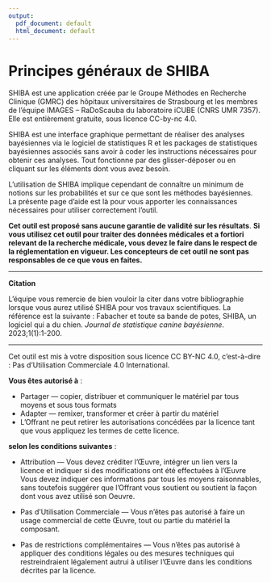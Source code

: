 ```yaml
---
output:
  pdf_document: default
  html_document: default
---
```

# Principes généraux de SHIBA
SHIBA est une application créée par le Groupe Méthodes en Recherche Clinique (GMRC) des hôpitaux universitaires de Strasbourg et les membres de l’équipe IMAGES – RaDoScauba du laboratoire iCUBE (CNRS UMR 7357). Elle est entièrement gratuite, sous licence CC-by-nc 4.0. 


SHIBA est une interface graphique permettant de réaliser des analyses bayésiennes via le logiciel de statistiques R et les packages de statistiques bayésiennes associés sans avoir à coder les instructions nécessaires pour obtenir ces analyses. Tout fonctionne par des glisser-déposer ou en cliquant sur les éléments dont vous avez besoin. 


L'utilisation de SHIBA implique cependant de connaître un minimum de notions sur les probabilités et sur ce que sont les méthodes bayésiennes. La présente page d’aide est là pour vous apporter les connaissances nécessaires pour utiliser correctement l'outil. 

**Cet outil est proposé sans aucune garantie de validité sur les résultats**.
**Si vous utilisez cet outil pour traiter des données médicales et a fortiori relevant de la recherche médicale, vous devez le faire dans le respect de la réglementation en vigueur. Les concepteurs de cet outil ne sont pas responsables de ce que vous en faites.**  

--- 

**Citation**

L'équipe vous remercie de bien vouloir la citer dans votre bibliographie lorsque vous aurez utilisé SHIBA pour vos travaux scientifiques. La référence est la suivante : Fabacher et toute sa bande de potes, SHIBA, un logiciel qui a du chien. _Journal de statistique canine bayésienne_. 2023;1(1):1-200.

--- 

Cet outil est mis à votre disposition sous licence CC BY-NC 4.0, c'est-à-dire : Pas d’Utilisation Commerciale 4.0 International. 


**Vous êtes autorisé à** :

- Partager — copier, distribuer et communiquer le matériel par tous moyens et sous tous formats
- Adapter — remixer, transformer et créer à partir du matériel
- L'Offrant ne peut retirer les autorisations concédées par la licence tant que vous appliquez les termes de cette licence.


**selon les conditions suivantes** :

- Attribution — Vous devez créditer l'Œuvre, intégrer un lien vers la licence et indiquer si des modifications ont été effectuées à l'Œuvre Vous devez indiquer ces informations par tous les moyens raisonnables, sans toutefois suggérer que l'Offrant vous soutient ou soutient la façon dont vous avez utilisé son Oeuvre.

- Pas d’Utilisation Commerciale — Vous n'êtes pas autorisé à faire un usage commercial de cette Œuvre, tout ou partie du matériel la composant.

- Pas de restrictions complémentaires — Vous n'êtes pas autorisé à appliquer des conditions légales ou des mesures techniques qui restreindraient légalement autrui à utiliser l'Œuvre dans les conditions décrites par la licence.




